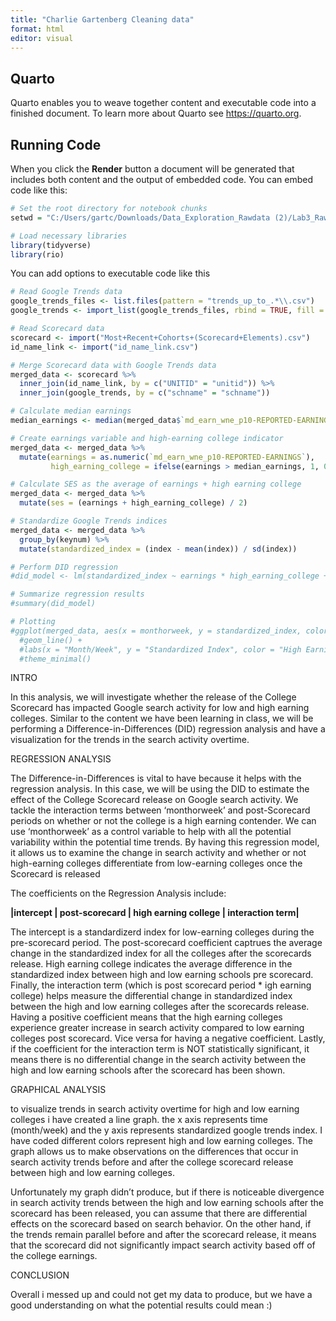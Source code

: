 ---
title: "Charlie Gartenberg Cleaning data"
format: html
editor: visual
---

## Quarto

Quarto enables you to weave together content and executable code into a finished document. To learn more about Quarto see <https://quarto.org>.

## Running Code

When you click the **Render** button a document will be generated that includes both content and the output of embedded code. You can embed code like this:

```{r}
# Set the root directory for notebook chunks
setwd = "C:/Users/gartc/Downloads/Data_Exploration_Rawdata (2)/Lab3_Rawdata"

# Load necessary libraries
library(tidyverse)
library(rio)

```

You can add options to executable code like this

```{r}
# Read Google Trends data
google_trends_files <- list.files(pattern = "trends_up_to_.*\\.csv")
google_trends <- import_list(google_trends_files, rbind = TRUE, fill = TRUE)

# Read Scorecard data 
scorecard <- import("Most+Recent+Cohorts+(Scorecard+Elements).csv")
id_name_link <- import("id_name_link.csv")

# Merge Scorecard data with Google Trends data
merged_data <- scorecard %>%
  inner_join(id_name_link, by = c("UNITID" = "unitid")) %>%
  inner_join(google_trends, by = c("schname" = "schname"))

# Calculate median earnings
median_earnings <- median(merged_data$`md_earn_wne_p10-REPORTED-EARNINGS`)

# Create earnings variable and high-earning college indicator
merged_data <- merged_data %>%
  mutate(earnings = as.numeric(`md_earn_wne_p10-REPORTED-EARNINGS`),
         high_earning_college = ifelse(earnings > median_earnings, 1, 0))

# Calculate SES as the average of earnings + high earning college
merged_data <- merged_data %>%
  mutate(ses = (earnings + high_earning_college) / 2)

# Standardize Google Trends indices
merged_data <- merged_data %>%
  group_by(keynum) %>%
  mutate(standardized_index = (index - mean(index)) / sd(index))

# Perform DID regression
#did_model <- lm(standardized_index ~ earnings * high_earning_college + ses, data = merged_data)

# Summarize regression results
#summary(did_model)

# Plotting
#ggplot(merged_data, aes(x = monthorweek, y = standardized_index, color = as.factor(high_earning_college))) +
  #geom_line() +
  #labs(x = "Month/Week", y = "Standardized Index", color = "High Earning College") +
  #theme_minimal()
```

INTRO

In this analysis, we will investigate whether the release of the College Scorecard has impacted Google search activity for low and high earning colleges. Similar to the content we have been learning in class, we will be performing a Difference-in-Differences (DID) regression analysis and have a visualization for the trends in the search activity overtime.

REGRESSION ANALYSIS

The Difference-in-Differences is vital to have because it helps with the regression analysis. In this case, we will be using the DID to estimate the effect of the College Scorecard release on Google search activity. We tackle the interaction terms between 'monthorweek' and post-Scorecard periods on whether or not the college is a high earning contender. We can use 'monthorweek' as a control variable to help with all the potential variability within the potential time trends. By having this regression model, it allows us to examine the change in search activity and whether or not high-earning colleges differentiate from low-earning colleges once the Scorecard is released

The coefficients on the Regression Analysis include:

**\|intercept \| post-scorecard \| high earning college \| interaction term\|**

The intercept is a standardizerd index for low-earning colleges during the pre-scorecard period. The post-scorecard coefficient captrues the average change in the standardized index for all the colleges after the scorecards release. High earning college indicates the average difference in the standardized index between high and low earning schools pre scorecard. Finally, the interaction term (which is post scorecard period \* igh earning college) helps measure the differential change in standardized index between the high and low earning colleges after the scorecards release. Having a positive coefficient means that the high earning colleges experience greater increase in search activity compared to low earning colleges post scorecard. Vice versa for having a negative coefficient. Lastly, if the coefficient for the interaction term is NOT statistically significant, it means there is no differential change in the search activity between the high and low earning schools after the scorecard has been shown.

GRAPHICAL ANALYSIS

to visualize trends in search activity overtime for high and low earning colleges i have created a line graph. the x axis represents time (month/week) and the y axis represents standardized google trends index. I have coded different colors represent high and low earning colleges. The graph allows us to make observations on the differences that occur in search activity trends before and after the college scorecard release between high and low earning colleges.

Unfortunately my graph didn't produce, but if there is noticeable divergence in search activity trends between the high and low earning schools after the scorecard has been released, you can assume that there are differential effects on the scorecard based on search behavior. On the other hand, if the trends remain parallel before and after the scorecard release, it means that the scorecard did not significantly impact search activity based off of the college earnings.

CONCLUSION

Overall i messed up and could not get my data to produce, but we have a good understanding on what the potential results could mean :)
